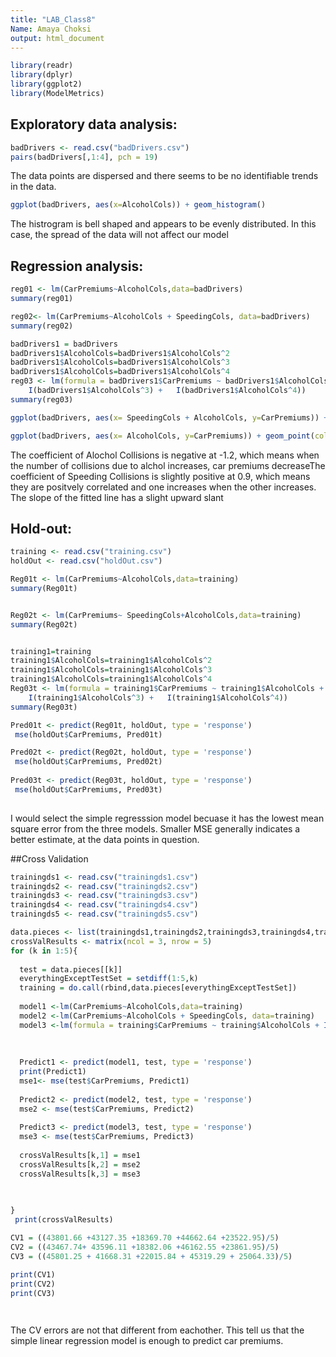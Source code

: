 ```yaml
---
title: "LAB_Class8"
Name: Amaya Choksi
output: html_document
---
```

```r
library(readr)
library(dplyr)
library(ggplot2)
library(ModelMetrics)
```

## Exploratory data analysis:

```r

badDrivers <- read.csv("badDrivers.csv")
pairs(badDrivers[,1:4], pch = 19)


```



The data points are dispersed and there seems to be no identifiable trends in the data.

```r

ggplot(badDrivers, aes(x=AlcoholCols)) + geom_histogram()

```


The histrogram is bell shaped and appears to be evenly distributed. In this case, the spread of the data will not affect our model 


## Regression analysis:


```r
reg01 <- lm(CarPremiums~AlcoholCols,data=badDrivers)
summary(reg01)

reg02<- lm(CarPremiums~AlcoholCols + SpeedingCols, data=badDrivers)
summary(reg02)

badDrivers1 = badDrivers
badDrivers1$AlcoholCols=badDrivers1$AlcoholCols^2
badDrivers1$AlcoholCols=badDrivers1$AlcoholCols^3
badDrivers1$AlcoholCols=badDrivers1$AlcoholCols^4
reg03 <- lm(formula = badDrivers1$CarPremiums ~ badDrivers1$AlcoholCols+ I(badDrivers1$AlcoholCols^2) + 
    I(badDrivers1$AlcoholCols^3) +   I(badDrivers1$AlcoholCols^4))
summary(reg03)

ggplot(badDrivers, aes(x= SpeedingCols + AlcoholCols, y=CarPremiums)) + geom_point(color = 'maroon') + geom_smooth(method=lm) + ggtitle('Multiple Linear Regression Model')

ggplot(badDrivers, aes(x= AlcoholCols, y=CarPremiums)) + geom_point(color = 'maroon') + geom_smooth(method=lm) + ggtitle('Simple Linear Regression Model')
```



The coefficient of Alochol Collisions is negative at -1.2, which means when the number of collisions due to alchol increases, car premiums decreaseThe coefficient of Speeding Collisions is slightly positive at 0.9, which means they are positvely correlated and one increases when the other increases. The slope of the fitted line has a slight upward slant

## Hold-out:

```r
training <- read.csv("training.csv")
holdOut <- read.csv("holdOut.csv")

Reg01t <- lm(CarPremiums~AlcoholCols,data=training)
summary(Reg01t)


Reg02t <- lm(CarPremiums~ SpeedingCols+AlcoholCols,data=training)
summary(Reg02t)


training1=training
training1$AlcoholCols=training1$AlcoholCols^2
training1$AlcoholCols=training1$AlcoholCols^3
training1$AlcoholCols=training1$AlcoholCols^4
Reg03t <- lm(formula = training1$CarPremiums ~ training1$AlcoholCols + I(training1$AlcoholCols^2) + 
    I(training1$AlcoholCols^3) +   I(training1$AlcoholCols^4))
summary(Reg03t)

Pred01t <- predict(Reg01t, holdOut, type = 'response')
 mse(holdOut$CarPremiums, Pred01t)

Pred02t <- predict(Reg02t, holdOut, type = 'response')
 mse(holdOut$CarPremiums, Pred02t)
 
Pred03t <- predict(Reg03t, holdOut, type = 'response')
 mse(holdOut$CarPremiums, Pred03t)
 
```



I would select the simple regresssion model becuase it has the lowest mean square error from the three models. Smaller MSE generally indicates a better estimate, at the data points in question. 


##Cross Validation
```r
trainingds1 <- read.csv("trainingds1.csv")
trainingds2 <- read.csv("trainingds2.csv")
trainingds3 <- read.csv("trainingds3.csv")
trainingds4 <- read.csv("trainingds4.csv")
trainingds5 <- read.csv("trainingds5.csv")

data.pieces <- list(trainingds1,trainingds2,trainingds3,trainingds4,trainingds5)
crossValResults <- matrix(ncol = 3, nrow = 5)
for (k in 1:5){
  
  test = data.pieces[[k]]
  everythingExceptTestSet = setdiff(1:5,k)
  training = do.call(rbind,data.pieces[everythingExceptTestSet])
  
  model1 <-lm(CarPremiums~AlcoholCols,data=training)
  model2 <-lm(CarPremiums~AlcoholCols + SpeedingCols, data=training)
  model3 <-lm(formula = training$CarPremiums ~ training$AlcoholCols + I(training$AlcoholCols^2) + I(training$AlcoholCols^3) + I(training$AlcoholCols^4))
  
  
  
  Predict1 <- predict(model1, test, type = 'response')
  print(Predict1)
  mse1<- mse(test$CarPremiums, Predict1)
  
  Predict2 <- predict(model2, test, type = 'response')
  mse2 <- mse(test$CarPremiums, Predict2)
  
  Predict3 <- predict(model3, test, type = 'response')
  mse3 <- mse(test$CarPremiums, Predict3)
  
  crossValResults[k,1] = mse1
  crossValResults[k,2] = mse2
  crossValResults[k,3] = mse3

  
  
}
 print(crossValResults)

CV1 = ((43801.66 +43127.35 +18369.70 +44662.64 +23522.95)/5)
CV2 = ((43467.74+ 43596.11 +18382.06 +46162.55 +23861.95)/5)
CV3 = ((45801.25 + 41668.31 +22015.84 + 45319.29 + 25064.33)/5)

print(CV1)
print(CV2)
print(CV3)
  



```

The CV errors are not that different from eachother. This tell us that the simple linear regression model is enough to predict car premiums.

